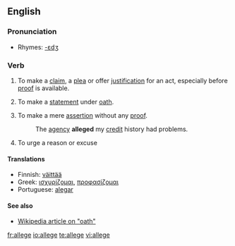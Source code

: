 ==English==

===Pronunciation===
*Rhymes: [[Rhymes:English:-ɛdʒ|-ɛdʒ]]

===Verb===
{{en-verb|alleg|ing}}

# {{transitive}} To make a [[claim]], a [[plea]] or offer [[justification]] for an act, especially before [[proof]] is available.
# {{transitive}} To make a [[statement]] under [[oath]].
# {{transitive}} To make a mere [[assertion]] without any [[proof]].
#: The [[agency]] '''alleged''' my [[credit]] history had problems.
# {{transitive}} To urge a reason or excuse

====Translations====
*Finnish: [[väittää]]
*Greek: [[ισχυρίζομαι]], [[προφασίζομαι]]
*Portuguese: [[alegar]]

====See also====
*[[:w:oath|Wikipedia article on "oath"]]

[[fr:allege]]
[[io:allege]]
[[te:allege]]
[[vi:allege]]